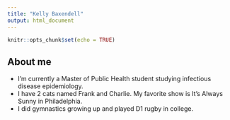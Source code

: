 ```yaml
---
title: "Kelly Baxendell"
output: html_document
---
```


```r
knitr::opts_chunk$set(echo = TRUE)
```

## About me

  * I'm currently a Master of Public Health student studying infectious disease epidemiology.
  * I have 2 cats named Frank and Charlie. My favorite show is It's Always Sunny in Philadelphia.
  * I did gymnastics growing up and played D1 rugby in college.